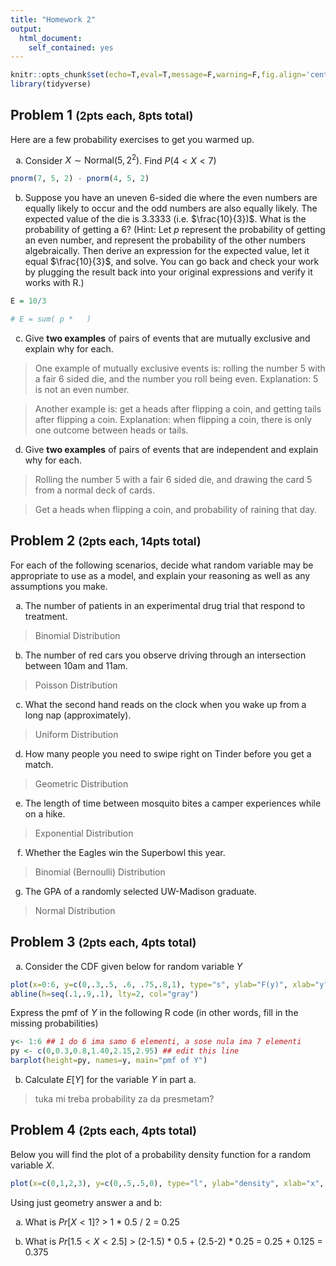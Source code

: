 ```yaml
---
title: "Homework 2"
output: 
  html_document:
    self_contained: yes
---
```


```r
knitr::opts_chunk$set(echo=T,eval=T,message=F,warning=F,fig.align='center')
library(tidyverse)
```


## Problem 1 <small>(2pts each, 8pts total)</small>

Here are a few probability exercises to get you warmed up.

a. Consider $X\sim \text{Normal}(5, 2^2)$. Find $P(4 < X < 7)$
```r

pnorm(7, 5, 2) - pnorm(4, 5, 2)

```

b. Suppose you have an uneven 6-sided die where the even numbers are equally likely to occur and the odd numbers are also equally likely. The expected value of the die is $3.3333$ (i.e. $\frac{10}{3})$. What is the probability of getting a 6?
   (Hint: Let $p$ represent the probability of getting an even number, and represent the probability of the other numbers algebraically. Then derive an expression for the expected value, let it equal $\frac{10}{3}$, and solve. You can go back and check your work by plugging the result back into your original expressions and verify it works with R.)
```r
E = 10/3

# E = sum( p *   )


```

c. Give **two examples** of pairs of events that are mutually exclusive and explain why for each.

> One example of mutually exclusive events is: rolling the number 5 with a fair 6 sided die, and the number you roll being even. Explanation: 5 is not an even number.

> Another example is: get a heads after flipping a coin, and getting tails after flipping a coin. Explanation: when flipping a coin, there is only one outcome between heads or tails.

d. Give **two examples** of pairs of events that are independent and explain why for each.

> Rolling the number 5 with a fair 6 sided die, and drawing the card 5 from a normal deck of cards.

> Get a heads when flipping a coin, and probability of raining that day.

## Problem 2 <small>(2pts each, 14pts total)</small>

For each of the following scenarios, decide what random variable may be appropriate to use as a model, and explain your reasoning as well as any assumptions you make.

a. The number of patients in an experimental drug trial that respond to treatment. 

> Binomial Distribution

b. The number of red cars you observe driving through an intersection between 10am and 11am. 

> Poisson Distribution

c. What the second hand reads on the clock when you wake up from a long nap (approximately). 

> Uniform Distribution

d. How many people you need to swipe right on Tinder before you get a match. 

> Geometric Distribution

e. The length of time between mosquito bites a camper experiences while on a hike. 

> Exponential Distribution

f. Whether the Eagles win the Superbowl this year. 

> Binomial (Bernoulli) Distribution

g. The GPA of a randomly selected UW-Madison graduate.

> Normal Distribution


## Problem 3 <small>(2pts each, 4pts total)</small>

a. Consider the CDF given below for random variable $Y$ 
```r
plot(x=0:6, y=c(0,.3,.5, .6, .75,.8,1), type="s", ylab="F(y)", xlab="y", main="cdf of Y")
abline(h=seq(.1,.9,.1), lty=2, col="gray")
```
Express the pmf of $Y$ in the following R code (in other words, fill in the missing probabilities)

```r
y<- 1:6 ## 1 do 6 ima samo 6 elementi, a sose nula ima 7 elementi
py <- c(0,0.3,0.8,1.40,2.15,2.95) ## edit this line
barplot(height=py, names=y, main="pmf of Y")
```



b. Calculate $E[Y]$ for the variable $Y$ in part a.

> tuka mi treba probability za da presmetam?

## Problem 4 <small>(2pts each, 4pts total)</small>

Below you will find the plot of a probability density function for a random variable $X$.

```r
plot(x=c(0,1,2,3), y=c(0,.5,.5,0), type="l", ylab="density", xlab="x", main="pdf of X")
```

Using just geometry answer a and b:

a. What is $Pr[X < 1]$?
> 1 * 0.5 / 2 = 0.25

b. What is $Pr[1.5 < X < 2.5]$
> (2-1.5) * 0.5 + (2.5-2) * 0.25 = 0.25 + 0.125 = 0.375



